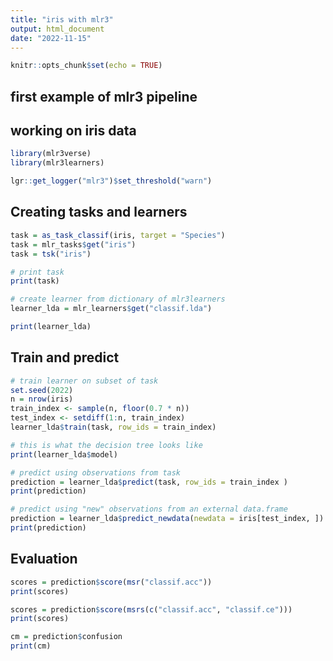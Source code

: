 ```yaml
---
title: "iris with mlr3"
output: html_document
date: "2022-11-15"
---
```


```r
knitr::opts_chunk$set(echo = TRUE)
```

## first example of mlr3 pipeline 
## working on iris data
```r
library(mlr3verse)
library(mlr3learners)

lgr::get_logger("mlr3")$set_threshold("warn")
```

## Creating tasks and learners
```r
task = as_task_classif(iris, target = "Species")
task = mlr_tasks$get("iris")
task = tsk("iris")

```
```r
# print task
print(task)
```
```r
# create learner from dictionary of mlr3learners
learner_lda = mlr_learners$get("classif.lda")
```

```r
print(learner_lda)
```
## Train and predict
```r
# train learner on subset of task
set.seed(2022)
n = nrow(iris)
train_index <- sample(n, floor(0.7 * n))
test_index <- setdiff(1:n, train_index)
learner_lda$train(task, row_ids = train_index)
```

```r
# this is what the decision tree looks like
print(learner_lda$model)
```
```r
# predict using observations from task
prediction = learner_lda$predict(task, row_ids = train_index )
print(prediction)
```
```r
# predict using "new" observations from an external data.frame
prediction = learner_lda$predict_newdata(newdata = iris[test_index, ])
print(prediction)
```
## Evaluation

```r
scores = prediction$score(msr("classif.acc"))
print(scores)
```
```r
scores = prediction$score(msrs(c("classif.acc", "classif.ce")))
print(scores)
```
```r
cm = prediction$confusion
print(cm)
```

